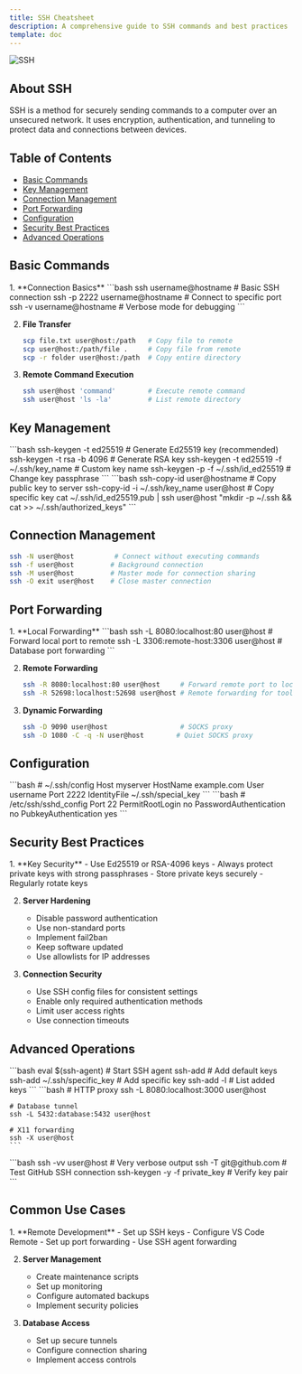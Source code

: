 ```yaml
---
title: SSH Cheatsheet
description: A comprehensive guide to SSH commands and best practices
template: doc
---
```



![SSH](/src/assets/ssh-cs.jpg)

## About SSH

SSH is a method for securely sending commands to a computer over an unsecured network. It uses encryption, authentication, and tunneling to protect data and connections between devices.

## Table of Contents

- [Basic Commands](#basic-commands)
- [Key Management](#key-management)
- [Connection Management](#connection-management)
- [Port Forwarding](#port-forwarding)
- [Configuration](#configuration)
- [Security Best Practices](#security-best-practices)
- [Advanced Operations](#advanced-operations)

## Basic Commands

<Steps>
1. **Connection Basics**
   ```bash
   ssh username@hostname           # Basic SSH connection
   ssh -p 2222 username@hostname  # Connect to specific port
   ssh -v username@hostname       # Verbose mode for debugging
   ```

2. **File Transfer**
   ```bash
   scp file.txt user@host:/path   # Copy file to remote
   scp user@host:/path/file .     # Copy file from remote
   scp -r folder user@host:/path  # Copy entire directory
   ```

3. **Remote Command Execution**
   ```bash
   ssh user@host 'command'        # Execute remote command
   ssh user@host 'ls -la'         # List remote directory
   ```
</Steps>

## Key Management

<Tabs>
  <TabItem label="Generate Keys">
    ```bash
    ssh-keygen -t ed25519                     # Generate Ed25519 key (recommended)
    ssh-keygen -t rsa -b 4096                 # Generate RSA key
    ssh-keygen -t ed25519 -f ~/.ssh/key_name  # Custom key name
    ssh-keygen -p -f ~/.ssh/id_ed25519        # Change key passphrase
    ```
  </TabItem>

  <TabItem label="Key Installation">
    ```bash
    ssh-copy-id user@hostname                 # Copy public key to server
    ssh-copy-id -i ~/.ssh/key_name user@host  # Copy specific key
    cat ~/.ssh/id_ed25519.pub | ssh user@host "mkdir -p ~/.ssh && cat >> ~/.ssh/authorized_keys"
    ```
  </TabItem>
</Tabs>

## Connection Management

```bash
ssh -N user@host          # Connect without executing commands
ssh -f user@host         # Background connection
ssh -M user@host         # Master mode for connection sharing
ssh -O exit user@host    # Close master connection
```

## Port Forwarding

<Steps>
1. **Local Forwarding**
   ```bash
   ssh -L 8080:localhost:80 user@host     # Forward local port to remote
   ssh -L 3306:remote-host:3306 user@host # Database port forwarding
   ```

2. **Remote Forwarding**
   ```bash
   ssh -R 8080:localhost:80 user@host     # Forward remote port to local
   ssh -R 52698:localhost:52698 user@host # Remote forwarding for tools
   ```

3. **Dynamic Forwarding**
   ```bash
   ssh -D 9090 user@host                  # SOCKS proxy
   ssh -D 1080 -C -q -N user@host        # Quiet SOCKS proxy
   ```
</Steps>

## Configuration

<Tabs>
  <TabItem label="SSH Config">
    ```bash
    # ~/.ssh/config
    Host myserver
        HostName example.com
        User username
        Port 2222
        IdentityFile ~/.ssh/special_key
    ```
  </TabItem>

  <TabItem label="Server Config">
    ```bash
    # /etc/ssh/sshd_config
    Port 22
    PermitRootLogin no
    PasswordAuthentication no
    PubkeyAuthentication yes
    ```
  </TabItem>
</Tabs>

## Security Best Practices

<Steps>
1. **Key Security**
   - Use Ed25519 or RSA-4096 keys
   - Always protect private keys with strong passphrases
   - Store private keys securely
   - Regularly rotate keys

2. **Server Hardening**
   - Disable password authentication
   - Use non-standard ports
   - Implement fail2ban
   - Keep software updated
   - Use allowlists for IP addresses

3. **Connection Security**
   - Use SSH config files for consistent settings
   - Enable only required authentication methods
   - Limit user access rights
   - Use connection timeouts
</Steps>

## Advanced Operations

<Tabs>
  <TabItem label="SSH Agent">
    ```bash
    eval $(ssh-agent)                # Start SSH agent
    ssh-add                         # Add default keys
    ssh-add ~/.ssh/specific_key     # Add specific key
    ssh-add -l                      # List added keys
    ```
  </TabItem>

  <TabItem label="Tunneling">
    ```bash
    # HTTP proxy
    ssh -L 8080:localhost:3000 user@host
    
    # Database tunnel
    ssh -L 5432:database:5432 user@host
    
    # X11 forwarding
    ssh -X user@host
    ```
  </TabItem>

  <TabItem label="Debugging">
    ```bash
    ssh -vv user@host              # Very verbose output
    ssh -T git@github.com          # Test GitHub SSH connection
    ssh-keygen -y -f private_key   # Verify key pair
    ```
  </TabItem>
</Tabs>

## Common Use Cases

<Steps>
1. **Remote Development**
   - Set up SSH keys
   - Configure VS Code Remote
   - Set up port forwarding
   - Use SSH agent forwarding

2. **Server Management**
   - Create maintenance scripts
   - Set up monitoring
   - Configure automated backups
   - Implement security policies

3. **Database Access**
   - Set up secure tunnels
   - Configure connection sharing
   - Implement access controls
</Steps>